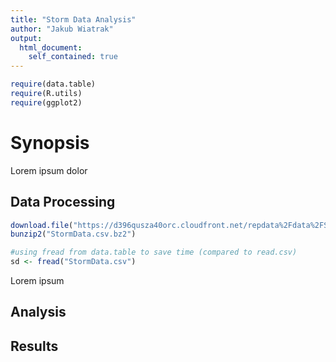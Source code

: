 ```yaml
---
title: "Storm Data Analysis"
author: "Jakub Wiatrak"
output:
  html_document:
    self_contained: true
---
```


```r
require(data.table)
require(R.utils)
require(ggplot2)
```

# Synopsis

Lorem ipsum dolor



## Data Processing

```r
download.file("https://d396qusza40orc.cloudfront.net/repdata%2Fdata%2FStormData.csv.bz2", destfile = "StormData.csv.bz2")
bunzip2("StormData.csv.bz2")

#using fread from data.table to save time (compared to read.csv)
sd <- fread("StormData.csv")

```

Lorem ipsum

## Analysis

## Results